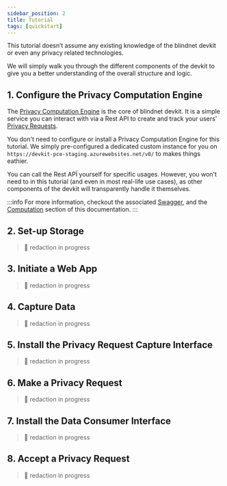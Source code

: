 ```yaml
---
sidebar_position: 2
title: Tutorial
tags: [quickstart]
---
```



This tutorial doesn’t assume any existing knowledge of the blindnet devkit or even any privacy related technologies.

We will simply walk you through the different components of the devkit to give you a better understanding of the overall structure and logic.

<WipWarning />

## 1. Configure the Privacy Computation Engine

The [Privacy Computation Engine](./computation) is the core of blindnet devkit.
It is a simple service you can interact with via a Rest API to create and track your users' [Privacy Requests](/docs/references/lexicon#privacy-request).

You don't need to configure or install a Privacy Computation Engine for this tutorial.
We simply pre-configured a dedicated custom instance for you on `https://devkit-pce-staging.azurewebsites.net/v0/` to makes things eathier.

You can call the Rest APÏ yourself for specific usages.
However, you won't need to in this tutorial (and even in most real-life use cases), as other components of the devkit will transparently handle it themselves.

:::info
For more information, checkout the associated [Swagger](https://devkit-pce-staging.azurewebsites.net/swagger/), and the [Computation](./computation/) section of this documentation.
:::

## 2. Set-up Storage

> :construction_worker: redaction in progress

## 3. Initiate a Web App

> :construction_worker: redaction in progress

## 4. Capture Data

> :construction_worker: redaction in progress

## 5. Install the Privacy Request Capture Interface

> :construction_worker: redaction in progress

## 6. Make a Privacy Request

> :construction_worker: redaction in progress

## 7. Install the Data Consumer Interface

> :construction_worker: redaction in progress

## 8. Accept a Privacy Request

> :construction_worker: redaction in progress
